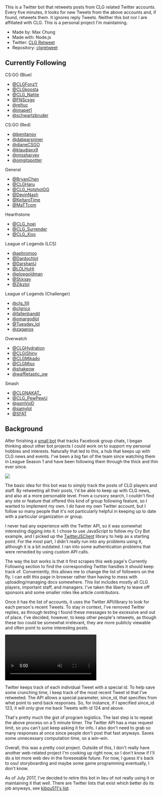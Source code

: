 This is a Twitter bot that retweets posts from CLG related Twitter accounts. Every five minutes, it looks for new Tweets from the above accounts and, if found, retweets them. It ignores reply Tweets. Neither this bot nor I are affiliated with CLG. This is a personal project I'm maintaining.

*   Made by: Max Chung
*   Made with: Node.js
*   Twitter: [CLG Retweet](https://twitter.com/clgretweet)
*   Repository: [clgretweet](https://github.com/maxrchung/clgretweet)

## Currently Following

<p>CS:GO (Blue)</p><ul><li><a href="https://twitter.com/CLGFonzY">@CLGFonzY</a></li><li><a href="https://twitter.com/clgkoosta">@CLGkoosta</a></li><li><a href="https://twitter.com/CLG_Nahte">@CLG_Nahte</a></li><li><a href="https://twitter.com/FNScsgo">@FNScsgo</a></li><li><a href="https://twitter.com/reltuC">@reltuc</a></li><li><a href="https://twitter.com/imapet1">@imapet1</a></li><li><a href="https://twitter.com/schwartzbruder">@schwartzbruder</a></li></ul><p>CS:GO (Red)</p><ul><li><a href="https://twitter.com/benitanov">@benitanov</a></li><li><a href="https://twitter.com/dabearsniner">@dabearsniner</a></li><li><a href="https://twitter.com/dianecsgo">@dianeCSGO</a></li><li><a href="https://twitter.com/klaudiaxx9">@klaudiaxx9</a></li><li><a href="https://twitter.com/missharvey">@missharvey</a></li><li><a href="https://twitter.com/omgitspotter">@omgitspotter</a></li></ul><p>General</p><ul><li><a href="https://twitter.com/bryanchen">@BryanChen</a></li><li><a href="https://twitter.com/CLGHaru">@CLGHaru</a></li><li><a href="https://twitter.com/CLG_HotshotGG">@CLG_HotshotGG</a></li><li><a href="https://twitter.com/DevinNash">@DevinNash</a></li><li><a href="https://twitter.com/KeitaroTime">@KeitaroTime</a></li><li><a href="https://twitter.com/MaTTcom">@MaTTcom</a></li></ul><p>Hearthstone</p><ul><li><a href="https://twitter.com/CLG_hoej">@CLG_hoej</a></li><li><a href="https://twitter.com/CLG_Surrender">@CLG_Surrender</a></li><li><a href="https://twitter.com/CLG_Xixo">@CLG_Xixo</a></li></ul><p>League of Legends (LCS)</p><ul><li><a href="https://twitter.com/aphromoo">@aphromoo</a></li><li><a href="https://twitter.com/Dardochlol">@Dardochlol</a></li><li><a href="https://twitter.com/darshanu">@DarshanU</a></li><li><a href="https://twitter.com/LoLHuhi">@LOLHuHi</a></li><li><a href="https://twitter.com/plopgoldman">@plopgoldman</a></li><li><a href="https://twitter.com/Stixxay">@Stixxay</a></li><li><a href="https://twitter.com/zikzlol">@Zikzlol</a></li></ul><p>League of Legends (Challenger)</p><ul><li><a href="https://twitter.com/clg_fill">@clg_fill</a></li><li><a href="https://twitter.com/clgrico">@clgrico</a></li><li><a href="https://twitter.com/fallenbandit">@fallenbandit</a></li><li><a href="https://twitter.com/omargodlol">@omargodlol</a></li><li><a href="https://twitter.com/Tuesday_lol">@Tuesday_lol</a></li><li><a href="https://twitter.com/zaganox">@zaganox</a></li></ul><p>Overwatch</p><ul><li><a href="https://twitter.com/CLGHydration">@CLGHydration</a></li><li><a href="https://twitter.com/CLGiShiny">@CLGiShiny</a></li><li><a href="https://twitter.com/CLGMikado">@CLGMikado</a></li><li><a href="https://twitter.com/CLGMiso">@CLGMiso</a></li><li><a href="https://twitter.com/shakeow">@shakeow</a></li><li><a href="https://twitter.com/waffletastic_ow">@waffletastic_ow</a></li></ul><p>Smash</p><ul><li><a href="https://twitter.com/CLGNAKAT_">@CLGNAKAT_</a></li><li><a href="https://twitter.com/CLG_PewPewU">@CLG_PewPewU</a></li><li><a href="https://twitter.com/gsmvoid">@gsmVoiD</a></li><li><a href="https://twitter.com/samylol">@samylol</a></li><li><a href="https://twitter.com/SFAT">@SFAT</a></li></ul>

## Background

After finishing a [small bot](http://maxrchung.com/projects/crybot) that tracks Facebook group chats, I began thinking about other bot projects I could work on to support my personal hobbies and interests. Naturally that led to this, a hub that keeps up with CLG news and events. I've been a big fan of the team since watching them in League Season 1 and have been following them through the thick and thin ever since.

<img src="https://maxrchung-rails.s3.amazonaws.com/uploads/everyone_else_is_trash.png" />

The basic idea for this bot was to simply track the posts of CLG players and staff. By retweeting all their posts, I'd be able to keep up with CLG news, and also at a more personable level. From a cursory search, I couldn't find any site or feature that offered this kind of group following feature, so I wanted to implement my own. I do have my own Twitter account, but I follow so many people that it's not particularly helpful in keeping up to date with a particular organization or group.

I never had any experience with the Twitter API, so it was somewhat interesting digging into it. I chose to use JavaScript to follow my Cry Bot example, and I picked up the [TwitterJSClient](https://github.com/BoyCook/TwitterJSClient) library to help as a starting point. For the most part, I didn't really run into any problems using it, although it is a bit outdated. I ran into some authentication problems that were remedied by using custom API calls.

The way the bot works is that it first scrapes this web page's Currently Following section to find the corresponding Twitter handles it should keep track of. Conveniently, this allows me to change the list of followers on the fly. I can edit this page in browser rather than having to mess with uploading/managing docs somewhere. This list includes mostly all CLG players, important staff, and managers. I've taken the liberty to leave off sponsors and some smaller roles like article contributors.

Once it has the list of accounts, it uses the Twitter API/library to look for each person's recent Tweets. To stay in context, I've removed Twitter replies, as through testing I found these messages to be excessive and out of place. I've decided, however, to keep other people's retweets, as though these too could be somewhat irrelevant, they are more publicly viewable and often point to some interesting posts.

<video autoplay loop controls><source src="https://maxrchung-rails.s3.amazonaws.com/uploads/im_back_elevator.webm"/></video>

Twitter keeps track of each individual Tweet with a special id. To help save some crunching time, I keep track of the most recent Tweet id that I've retweeted. The API allows a special parameter, since\_id, that specifies from what point to send back responses. So, for instance, if I specified since\_id 123, it will only give me back Tweets with id 124 and above.

That's pretty much the gist of program logistics. The last step is to repeat the above process on a 5 minute timer. The Twitter API has a max request limit, so you can't just keep asking it for info. I also don't need to grab so many responses at once since people don't post that fast anyways. Saves some unnecessary computation time, so a win-win.

Overall, this was a pretty cool project. Outside of this, I don't really have another web-related project I'm cooking up right now, so I don't know if I'll do a lot more web dev in the foreseeable future. For now, I guess it's back to osu! storyboarding and maybe some game programming eventually, I don't know.

As of July 2017, I've decided to retire this bot in lieu of not really using it or maintaining it that well. There are Twitter lists that exist which better do its job anyways, see [kibou511's list](https://twitter.com/kibou511/lists/clg).
